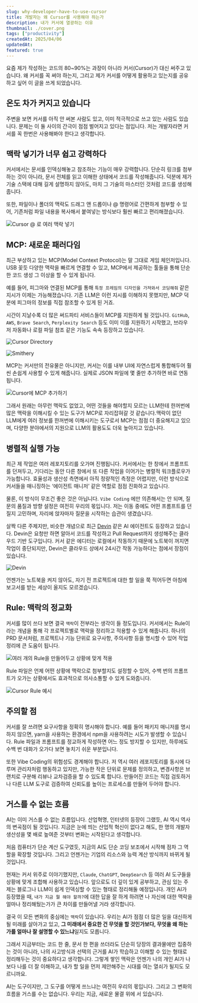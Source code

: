 ```yaml
---
slug: why-developer-have-to-use-cursor
title: 개발자는 왜 Cursor를 사용해야 하는가
description: 내가 커서에 열광하는 이유
thumbnail: ./cover.png
tags: ["productivity"]
createdAt: 2025/04/06
updatedAt:
featured: true
---
```


요즘 제가 작성하는 코드의 80~90%는 과장이 아니라 커서(Cursor)가 대신 써주고 있습니다.
왜 커서를 꼭 써야 하는지, 그리고 제가 커서를 어떻게 활용하고 있는지를 공유하고 싶어 이 글을 쓰게 되었습니다.

## 온도 차가 커지고 있습니다

주변을 보면 커서를 아직 안 써본 사람도 있고, 이미 적극적으로 쓰고 있는 사람도 있습니다.
문제는 이 둘 사이의 간극이 점점 벌어지고 있다는 점입니다. 저는 개발자라면 커서를 꼭 한번은 사용해봐야 한다고 생각합니다.

## 맥락 넣기가 너무 쉽고 강력하다

커서에서는 문서를 인덱싱해놓고 참조하는 기능이 매우 강력합니다. 단순히 링크를 첨부하는 것이 아니라,
문서 전체를 읽고 이해한 상태에서 코드를 작성해줍니다. 덕분에 제가 기술 스택에 대해 길게 설명하지 않아도,
마치 그 기술의 마스터인 것처럼 코드를 생성해줍니다.

또한, 파일이나 폴더의 맥락도 드래그 앤 드롭이나 @ 명령어로 간편하게 첨부할 수 있어,
기존처럼 파일 내용을 복사해서 붙여넣는 방식보다 훨씬 빠르고 편리해졌습니다.

![Cursor `@` 로 여러 맥락 넣기](./drag.png)

## MCP: 새로운 패러다임

최근 부상하고 있는 MCP(Model Context Protocol)는 말 그대로 게임 체인저입니다. USB 꽂듯 다양한 맥락을 빠르게 연결할 수 있고, MCP에서 제공하는 툴들을 통해 단순한 코드 생성 그 이상을 할 수 있게 됩니다.

예를 들어, 피그마와 연결된 MCP를 통해 `특정 프레임의 디자인을 가져와서 코딩해줘` 같은 지시가 이제는 가능해졌습니다. 기존 LLM은 이런 지시를 이해하지 못했지만, MCP 덕분에 피그마의 정보를 직접 참조할 수 있게 된 거죠.

시간이 지날수록 더 많은 써드파티 서비스들이 MCP를 지원하게 될 것입니다.
`GitHub`, `AWS`, `Brave Search`, `Perplexity Search` 등도 이미 이를 지원하기 시작했고,
브라우저 자동화나 로컬 파일 참조 같은 기능도 속속 등장하고 있습니다.

![Cursor Directory](./cursor-directory.png)

![Smithery](./smithery.png)

MCP는 커서만의 전유물은 아니지만, 커서는 이를 내부 UI에 자연스럽게 통합해두어 훨씬 손쉽게 사용할 수 있게 해줍니다. 실제로 JSON 파일에 몇 줄만 추가하면 바로 연동됩니다.

![Cursor에 MCP 추가하기](./mcp-json.png)

그래서 원래는 아무런 맥락도 없었고, 어떤 것들을 해야할지 모르는 LLM한테 한꺼번에 많은 맥락을 이해시킬 수 있는 도구가 MCP로 자리잡혀갈 것 같습니다.맥락이 없던 LLM에게 여러 정보를 한꺼번에 이해시키는 도구로서 MCP는 점점 더 중요해지고 있으며, 다양한 분야에서의 지원으로 LLM의 활용도도 더욱 높아지고 있습니다.

## 병렬적 실행 가능

최근 제 작업은 여러 레포지토리를 오가며 진행됩니다. 커서에서는 한 창에서 프롬프트를 던져두고, 기다리는 동안 다른 창에서 또 다른 작업을 이어가는 병렬적 워크플로우가 가능합니다. 효율성과 생산성 측면에서 아직 정량적인 측정은 어렵지만, 이런 방식으로 커서들을 매니징하는 ‘에이전트 매니저’ 같은 역할로 점점 진화하고 있습니다.

물론, 이 방식이 무조건 좋은 것은 아닙니다. `Vibe Coding` 에만 의존해서는 안 되며, 질문의 품질과 방향 설정은 여전히 우리의 몫입니다. 저는 이동 중에도 어떤 프롬프트를 던질지 고민하며, 자리에 앉자마자 질문을 시작하는 습관이 생겼습니다.

살짝 다른 주제지만, 비슷한 개념으로 최근 [Devin](https://devin.ai/) 같은 AI 에이전트도 등장하고 있습니다.
Devin은 요청만 하면 알아서 코드를 작성하고 Pull Request까지 생성해주는 클라우드 기반 도구입니다.
커서 같은 에디터는 로컬에서 작동하기 때문에 노트북이 꺼지면 작업이 중단되지만,
Devin은 클라우드 상에서 24시간 작동 가능하다는 점에서 장점이 있습니다.

![Devin](./devin.png)

언젠가는 노트북을 켜지 않아도, 자기 전 프로젝트에 대한 할 일을 쭉 적어두면 아침에 보고서를 받는 세상이 올지도 모르겠습니다.

## Rule: 맥락의 정교화

커서를 많이 쓰다 보면 결국 `맥락`이 전부라는 생각이 들 정도입니다.
커서에서는 Rule이라는 개념을 통해 각 프로젝트별로 맥락을 정리하고 적용할 수 있게 해줍니다.
하나의 PRD 문서처럼, 프로젝트나 기능 단위로 요구사항, 주의사항 등을 명시할 수 있어 작업 정리에 큰 도움이 됩니다.

![여러 개의 Rule을 만들어두고 상황에 맞게 적용](./rules.png)

Rule 파일은 언제 어떤 상황에 맥락으로 첨부할지도 설정할 수 있어,
수백 번의 프롬프트가 오가는 상황에서도 효과적으로 의사소통할 수 있게 도와줍니다.

![Cursor Rule 예시](./cursor-rule.png)

## 주의할 점

커서를 잘 쓰려면 요구사항을 정확히 명시해야 합니다.
예를 들어 패키지 매니저를 명시하지 않으면, yarn을 사용하는 환경에서 npm을 사용하려는 시도가 발생할 수 있습니다.
Rule 파일과 프롬프트를 정교하게 작성하면 어느 정도 방지할 수 있지만, 하루에도 수백 번 대화가 오가다 보면 놓치기 쉬운 부분입니다.

또한 Vibe Coding의 위험성도 경계해야 합니다.
저 역시 여러 레포지토리를 동시에 다루며 관리자처럼 행동하고 있지만,
가능한 작은 단위로 문제를 정의하고, 변경사항은 브랜치로 구분해 리뷰나 교차검증을 할 수 있도록 합니다.
만들어진 코드는 직접 검토하거나 다른 LLM 도구로 검증하여 신뢰도를 높이는 프로세스를 만들어 두어야 합니다.

## 거스를 수 없는 흐름

AI는 이미 거스를 수 없는 흐름입니다.
산업혁명, 인터넷의 등장이 그랬듯, AI 역시 역사의 변곡점이 될 것입니다.
지금은 눈에 띄는 산업적 혁신이 없다고 해도, 한 명의 개발자 생산성을 몇 배로 높여준 것부터 변화는 시작된다고 생각합니다.

처음 컴퓨터가 단순 계산 도구였듯,
지금의 AI도 단순 코딩 보조에서 시작해 점차 그 역할을 확장할 것입니다.
그리고 언젠가는 기업의 리소스와 능력 계산 방식까지 바뀌게 될 것입니다.

현재는 커서 위주로 이야기했지만, `Claude`, `ChatGPT`, `DeepSearch` 등 여러 AI 도구들을 상황에 맞게 조합해 사용하고 있습니다.
앞으로도 더 깊이 있게 공부하고, 관심 있는 주제는 블로그나 LLM이 쉽게 인덱싱할 수 있는 형태로 정리해둘 예정입니다.
개인 AI가 등장했을 때, `내가 지금 뭘 해야 할까?`에 대한 답을 잘 하게 하려면 나 자신에 대한 맥락을 얼마나 정리해뒀는가가 큰 차이를 만들어낼 거라 생각합니다.

결국 이 모든 변화의 중심에는 `맥락`이 있습니다.
우리는 AI가 점점 더 많은 일을 대신하게 될 미래를 살아가고 있고,
**그 미래에서 중요한 건 무엇을 할 것인가보다, 무엇을 왜 하는가를 얼마나 잘 설명할 수 있느냐**일지도 모릅니다.

그래서 지금부터는 코드 한 줄, 문서 한 편을 쓰더라도 단순히 당장의 결과물에만 집중하는 것이 아니라,
나의 사고방식과 선택의 근거를 AI가 학습하고 이해할 수 있는 형태로 정리해두는 것이 중요하다고 생각합니다.
그렇게 쌓인 맥락은 언젠가 나의 개인 AI가 나보다 나를 더 잘 이해하고, 내가 할 일을 먼저 제안해주는 시대를 여는 열쇠가 될지도 모르니까요.

AI는 도구이지만, 그 도구를 어떻게 쓰느냐는 여전히 우리의 몫입니다.
그리고 그 변화의 흐름을 거스를 수는 없습니다.
우리는 지금, 새로운 물결 위에 서 있습니다.

